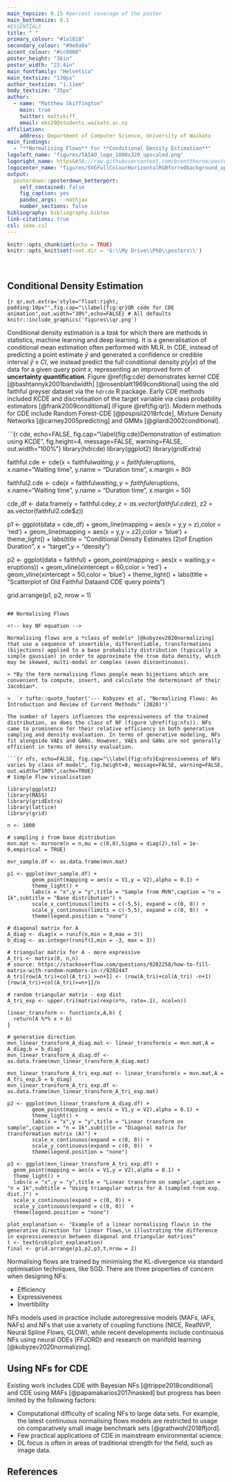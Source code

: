 ```yaml
---
main_topsize: 0.15 #percent coverage of the poster
main_bottomsize: 0.1
#ESSENTIALS
title: " "
primary_colour: "#1a1818" 
secondary_colour: "#9e8a8a"
accent_colour: "#cc0000"
poster_height: "36in"
poster_width: "23.4in"
main_fontfamily: "Helvetica"
main_textsize: "130px"
author_textsize: "1.11em"
body_textsize: "35px"
author:
  - name: "Matthew Skiffington"
    main: true
    twitter: mattskiff_ 
    email: mks29@students.waikato.ac.nz
affiliation:
    address: Department of Computer Science, University of Waikato
main_findings: 
  - "**Normalising Flows** for **Conditional Density Estimation**"
logoleft_name: "figures/TAIAO_logo_1000x320_upscaled.png"
logoright_name: https&#58;//raw.githubusercontent.com/brentthorne/posterdown/master/images/betterhexlogo.png
logocenter_name: "figures/SVGFullColourHorizontalRGBforredbackground_upscaled.png"
output: 
  posterdown::posterdown_betterport:
    self_contained: false
    fig_caption: yes
    pandoc_args: --mathjax
    number_sections: false
bibliography: bibliography.bibtex
link-citations: true
csl: ieee.csl
---
```


<!-- logo sizing -->
<style>
.main p {
margin-left: 0em;
}
#main-img-left {
 width: 35.75%;
 height: 72.5%;
 bottom: 0.4in;
}
#main-img-center {
 width: 36.75%;
 height: 71.5%;
}
#main-img-right {
 bottom: 0.4in;
}
.footnotes {
  font-size: 16pt;
}

</style>

```r
knitr::opts_chunk$set(echo = TRUE)
knitr::opts_knit$set(root.dir = 'G:\\My Drive\\PhD\\posters\\')
```

<br>

## Conditional Density Estimation

<!-- add figure caption: Animation of CDE using 'Mexican hat' data --> 

```{r qr,out.extra='style="float:right; padding:10px"',fig.cap="\\label{fig:qr}QR code for CDE animation",out.width="30%",echo=FALSE}
# All defaults
knitr::include_graphics('figures\\qr.png')
```

<!-- equation goes here -->

Conditional density estimation is a *task* for which there are methods in statistics, machine learning and deep learning. It is a generalisation of conditional mean estimation often performed with MLR. In CDE, instead of predicting a point estimate $\hat{y}$ and generated a confidence or credible interval $\hat{y}\pm CI$, we instead predict the full conditional density $p(y|x)$ of the data for a given query point $x$, representing an improved form of **uncertainty quantification**. Figure \@ref(fig:cde) demonstrates kernel CDE [@bashtannyk2001bandwidth] [@rosenblatt1969conditional] using the old faithful greyser dataset via the `hdrcde` R package. Early CDE methods included KCDE and discretisation of the target variable via class probability estimators [@frank2009conditional] (Figure \@ref(fig:qr)). Modern methods for CDE include Random Forest-CDE [@pospisil2018rfcde], Mixture Density Networks [@carney2005predicting] and GMMs [@gilardi2002conditional]. 


```{r cde, echo=FALSE, fig.cap="\\label{fig:cde}Demonstration of estimation using KCDE", fig.height=4, message=FALSE, warning=FALSE, out.width="100%"}
library(hdrcde)
library(ggplot2)
library(gridExtra)

faithful.cde <- cde(x = faithful$waiting, y = faithful$eruptions,
                    x.name="Waiting time", y.name = "Duration time",
                    x.margin = 80)

faithful2.cde <- cde(x = faithful$waiting, y = faithful$eruptions,
                    x.name="Waiting time", y.name = "Duration time",
                    x.margin = 50)

cde_df <- data.frame(y = faithful.cde$y,
                     z = as.vector(faithful.cde$z),
                     z2 = as.vector(faithful2.cde$z))

p1 <- ggplot(data = cde_df) +
  geom_line(mapping = aes(x = y,y = z),color = 'red') +
  geom_line(mapping = aes(x = y,y = z2),color = 'blue') +
  theme_light() +
  labs(title = "Conditional Density Estimates (2)\n of Eruption Duration",
       x = "target",y = "density")

p2 <- ggplot(data = faithful) +
  geom_point(mapping = aes(x = waiting,y = eruptions)) +
  geom_vline(xintercept = 80,color = 'red') + 
  geom_vline(xintercept = 50,color = 'blue') + 
  theme_light() +
  labs(title = "Scatterplot of Old Faithful Data\n and CDE query points")

grid.arrange(p1, p2, nrow = 1)
```

## Normalising Flows

<!-- key NF equation -->

Normalising flows are a *class of models* [@kobyzev2020normalizing] that use a sequence of invertible, differentiable, transformations (bijections) applied to a base probability distribution (typically a simple gaussian) in order to approximate the true data density, which may be skewed, multi-modal or complex (even discontinuous). 

> *By the term normalising flows people mean bijections which are convenient to compute, invert, and calculate the determinant of their Jacobian*.

>  `r tufte::quote_footer('--- Kobyzev et al, "Normalizing Flows: An Introduction and Review of Current Methods" (2020)')`

The number of layers influences the expressiveness of the trained distribution, as does the class of NF (figure \@ref(fig:nfs)). NFs came to prominence for their relative efficiency in both generative sampling and density evaluation. In terms of generative modeling, NFs fit alongside VAEs and GANs. However, VAEs and GANs are not generally efficient in terms of density evaluation. 

```{r nfs, echo=FALSE, fig.cap="\\label{fig:nfs}Expressiveness of NFs varies by class of model", fig.height=8, message=FALSE, warning=FALSE, out.width="100%",cache=TRUE}
# Simple Flow visualisation

library(ggplot2)
library(MASS)
library(gridExtra)
library(lattice)
library(grid)

n <- 1000

# sampling z from base distribution
mvn.mat <- mvrnorm(n = n,mu = c(0,0),Sigma = diag(2),tol = 1e-6,empirical = TRUE)

mvr_sample.df <- as.data.frame(mvn.mat)

p1 <- ggplot(mvr_sample.df) +
        geom_point(mapping = aes(x = V1,y = V2),alpha = 0.1) +
        theme_light() +
        labs(x = "x",y = "y",title = "Sample from MVN",caption = "n = 1k",subtitle = "Base distribution") +
        scale_x_continuous(limits = c(-5,5), expand = c(0, 0)) +
        scale_y_continuous(limits = c(-5,5), expand = c(0, 0))  + 
        theme(legend.position = "none") 

# diagonal matrix for A
A_diag <- diag(x = runif(n,min = 0,max = 3))
b_diag <- as.integer(runif(1,min = -3, max = 3))

# triangular matrix for A - more expressive
A_tri <- matrix(0, n,n)
# source: https://stackoverflow.com/questions/9282258/how-to-fill-matrix-with-random-numbers-in-r/9282447
A_tri[row(A_tri)+col(A_tri) >=n+1] <- (row(A_tri)+col(A_tri) -n+1)[row(A_tri)+col(A_tri)>=n+1]/n

# random triangular matrix - exp dist
A_tri_exp <- upper.tri(matrix(rexp(n*n, rate=.1), ncol=n))

linear_transform <- function(x,A,b) {
  return(A %*% x + b)
}

# generative direction
mvn_linear_transform_A_diag.mat <- linear_transform(x = mvn.mat,A = A_diag,b = b_diag)
mvn_linear_transform_A_diag.df <- as.data.frame(mvn_linear_transform_A_diag.mat)

mvn_linear_transform_A_tri_exp.mat <- linear_transform(x = mvn.mat,A = A_tri_exp,b = b_diag)
mvn_linear_transform_A_tri_exp.df <- as.data.frame(mvn_linear_transform_A_tri_exp.mat)

p2 <- ggplot(mvn_linear_transform_A_diag.df) +
        geom_point(mapping = aes(x = V1,y = V2),alpha = 0.1) +
        theme_light() +
        labs(x = "x",y = "y",title = "Linear transform on sample",caption = "n = 1k",subtitle = "Diagonal matrix for transformation matrix (A)") +
        scale_x_continuous(expand = c(0, 0)) +
        scale_y_continuous(expand = c(0, 0))  + 
        theme(legend.position = "none")

p3 <- ggplot(mvn_linear_transform_A_tri_exp.df) +
  geom_point(mapping = aes(x = V1,y = V2),alpha = 0.1) +
  theme_light() +
  labs(x = "x",y = "y",title = "Linear transform on sample",caption = "n = 1k",subtitle = "Using triangular matrix for A (sampled from exp. dist.)") +
  scale_x_continuous(expand = c(0, 0)) +
  scale_y_continuous(expand = c(0, 0))  + 
  theme(legend.position = "none")

plot_explanation <- "Example of a linear normalising flow\n in the generative direction for linear flows,\n illustrating the difference in expressiveness\n between diagonal and triangular matrices"
t <- textGrob(plot_explanation)
final <- grid.arrange(p1,p2,p3,t,nrow = 2)
```

Normalising flows are trained by minimising the KL-divergence via standard optimisation techniques, like SGD. There are three properties of concern when designing NFs:

* Efficiency
* Expressiveness
* Invertibility 

NFs models used in practice include autoregressive models (MAFs, IAFs, NAFs) and NFs that use a variety of coupling functions (NICE, RealNVP, Neural Spline Flows, GLOW), while recent developments include continuous NFs using neural ODEs (FFJORD) and research on manifold learning [@kobyzev2020normalizing].

## Using NFs for CDE

Existing work includes CDE with Bayesian NFs [@trippe2018conditional] and CDE using MAFs [@papamakarios2017masked] but progress has been limited by the following factors:

* Computational difficulty of scaling NFs to large data sets. For example, the latest continuous normalising flows models are restricted to usage on comparatively small image benchmark sets [@grathwohl2018ffjord].
* Few practical applications of CDE in mainstream environmental science.
* DL focus is often in areas of traditional strength for the field, such as image data. 

## References

[^1]:  Poster produced via the *posterdown* package. The code to reproduce this poster is at **https://github.com/MattSkiff/nf_cde_poster**.
